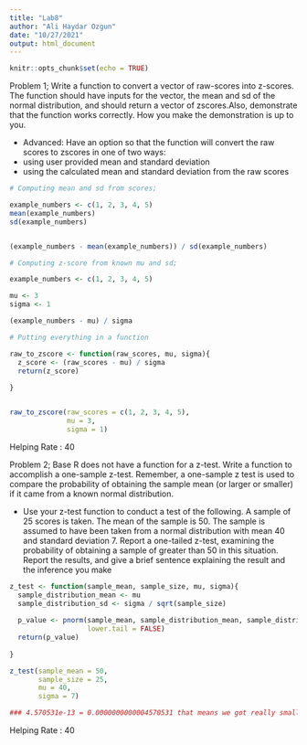 ```yaml
---
title: "Lab8"
author: "Ali Haydar Ozgun"
date: "10/27/2021"
output: html_document
---
```


```r
knitr::opts_chunk$set(echo = TRUE)
```


Problem 1; Write a function to convert a vector of raw-scores into z-scores. The function should have inputs for the vector, the mean and sd of the normal distribution, and should return a vector of zscores.Also, demonstrate that the function works correctly.  How you make the demonstration is up to you.

- Advanced: Have an option so that the function will convert the raw scores to zscores in one of two ways:
- using user provided mean and standard deviation
- using the calculated mean and standard deviation from the raw scores

```r


# Computing mean and sd from scores;

example_numbers <- c(1, 2, 3, 4, 5)
mean(example_numbers)
sd(example_numbers)


(example_numbers - mean(example_numbers)) / sd(example_numbers)

# Computing z-score from known mu and sd;

example_numbers <- c(1, 2, 3, 4, 5)

mu <- 3
sigma <- 1

(example_numbers - mu) / sigma

# Putting everything in a function

raw_to_zscore <- function(raw_scores, mu, sigma){
  z_score <- (raw_scores - mu) / sigma
  return(z_score)
  
}


raw_to_zscore(raw_scores = c(1, 2, 3, 4, 5),
              mu = 3,
              sigma = 1)


```

Helping Rate : 40

 

Problem 2; Base R does not have a function for a z-test. Write a function to accomplish a one-sample z-test. Remember, a one-sample z test is used to compare the probability of obtaining the sample mean (or larger or smaller) if it came from a known normal distribution.

- Use your z-test function to conduct a test of the following. A sample of 25 scores is taken. The mean of the sample is 50. The sample is assumed to have been taken from a normal distribution with mean 40 and standard deviation 7. Report a one-tailed z-test, examining the probability of obtaining a sample of greater than 50 in this situation. Report the results, and give a brief sentence explaining the result and the inference you make


```r

z_test <- function(sample_mean, sample_size, mu, sigma){
  sample_distribution_mean <- mu
  sample_distribution_sd <- sigma / sqrt(sample_size)
  
  p_value <- pnorm(sample_mean, sample_distribution_mean, sample_distribution_sd,
                   lower.tail = FALSE)
  return(p_value)
  
}

z_test(sample_mean = 50,
       sample_size = 25,
       mu = 40,
       sigma = 7)

### 4.570531e-13 = 0.0000000000004570531 that means we got really small p-value for 25 sample size, and 50 sample mean distribution. 

```

Helping Rate : 40









